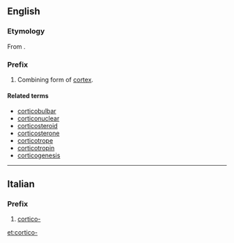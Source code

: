 ==English==

===Etymology===
From {{etyl|la|en}} {{term|lang=la|cortex||bark}}.

===Prefix===
{{en-prefix}}

# <span class="use-with-mention">Combining form of <span class="mention">[[cortex]]</span>.

====Related terms====
* [[corticobulbar]]
* [[corticonuclear]]
* [[corticosteroid]]
* [[corticosterone]]
* [[corticotrope]]
* [[corticotropin]]
* [[corticogenesis]]

----

==Italian==

===Prefix===
{{head|it|prefix}}

# [[#English|cortico-]]

[[et:cortico-]]